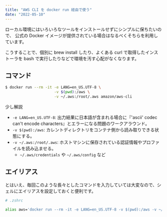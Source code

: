 ```yaml
---
title: "AWS CLI を docker run 経由で使う"
date: "2022-05-10"
---
```


ローカル環境にはいろいろなツールをインストールせずにシンプルに保ちたいので、
公式の Docker イメージが提供されている場合はなるべくそちらを利用しています。

こうすることで、個別に brew install したり、よくある curl で取得したインストーラを bash で実行したりなどで環境を汚す心配がなくなります。

## コマンド

```bash
$ docker run --rm -it -e LANG=en_US.UTF-8 \
                      -v $(pwd):/aws \
                      -v ~/.aws:/root/.aws amazon/aws-cli
```

少し解説

- `-e LANG=en_US.UTF-8`: 出力結果に日本語が含まれる場合に『'ascii' codec can't encode characters』とエラーになる問題のワークアラウンド。
- `-v $(pwd):/aws`: カレントディレクトリをコンテナ側から読み取りできる状態にする。
- `-v ~/.aws:/root/.aws`: ホストマシンに保存されている認証情報やプロファイルを読み込ませる。
  - `~/.aws/credentials` や `~/.aws/config` など

## エイリアス

とはいえ、毎回このような長々としたコマンドを入力していては大変なので、シェルにエイリアスを設定しておくと便利です。

```bash
# .zshrc

alias aws='docker run --rm -it -e LANG=en_US.UTF-8 -v $(pwd):/aws -v ~/.aws:/root/.aws amazon/aws-cli'
```
